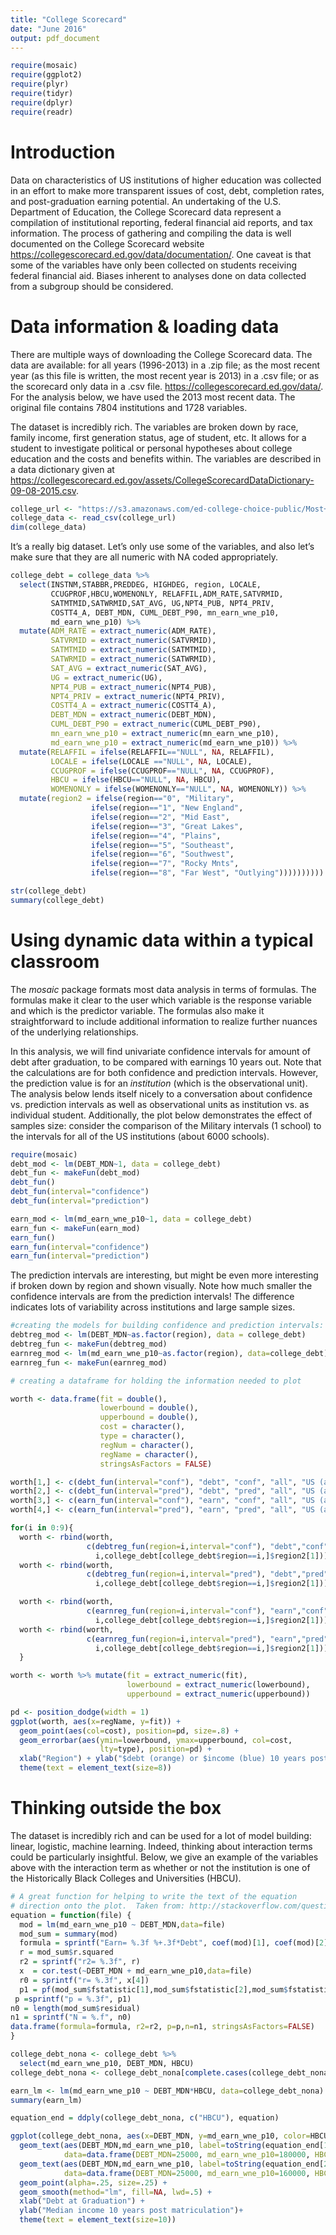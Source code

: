 ```yaml
---
title: "College Scorecard"
date: "June 2016"
output: pdf_document
---
```


```r
require(mosaic)
require(ggplot2)
require(plyr)
require(tidyr)
require(dplyr)
require(readr)
```


# Introduction

Data on characteristics of US institutions of higher education was collected in an effort to make more transparent issues of cost, debt, completion rates, and post-graduation earning potential.  An undertaking of the U.S. Department of Education, the College Scorecard data represent a compilation of institutional reporting, federal financial aid reports, and tax information.  The process of gathering and compiling the data is well documented on the College Scorecard website [https://collegescorecard.ed.gov/data/documentation/](https://collegescorecard.ed.gov/data/documentation/).  One caveat is that some of the variables have only been collected on students receiving federal financial aid.  Biases inherent to analyses done on data collected from a subgroup should be considered.


# Data information & loading data

There are multiple ways of downloading the College Scorecard data. The data are available: for all years (1996-2013) in a .zip file; as the most recent year (as this file is written, the most recent year is 2013) in a .csv file; or as the scorecard only data in a .csv file. [https://collegescorecard.ed.gov/data/](https://collegescorecard.ed.gov/data/).  For the analysis below, we have used the 2013 most recent data.  The original file contains 7804 institutions and 1728 variables.  

The dataset is incredibly rich.  The variables are broken down by race, family income, first generation status, age of student, etc.  It allows for a student to investigate political or personal hypotheses about college education and the costs and benefits within.  The variables are described in a data dictionary given at [https://collegescorecard.ed.gov/assets/CollegeScorecardDataDictionary-09-08-2015.csv](https://collegescorecard.ed.gov/assets/CollegeScorecardDataDictionary-09-08-2015.csv).


```r
college_url <- "https://s3.amazonaws.com/ed-college-choice-public/Most+Recent+Cohorts+(All+Data+Elements).csv"
college_data <- read_csv(college_url)
dim(college_data)
```

It's a really big dataset.  Let's only use some of the variables, and also let's make sure that they are all numeric with NA coded appropriately.

```r
college_debt = college_data %>% 
  select(INSTNM,STABBR,PREDDEG, HIGHDEG, region, LOCALE,
         CCUGPROF,HBCU,WOMENONLY, RELAFFIL,ADM_RATE,SATVRMID,
         SATMTMID,SATWRMID,SAT_AVG, UG,NPT4_PUB, NPT4_PRIV,
         COSTT4_A, DEBT_MDN, CUML_DEBT_P90, mn_earn_wne_p10,
         md_earn_wne_p10) %>%
  mutate(ADM_RATE = extract_numeric(ADM_RATE),
         SATVRMID = extract_numeric(SATVRMID),
         SATMTMID = extract_numeric(SATMTMID),
         SATWRMID = extract_numeric(SATWRMID),
         SAT_AVG = extract_numeric(SAT_AVG),
         UG = extract_numeric(UG),
         NPT4_PUB = extract_numeric(NPT4_PUB),
         NPT4_PRIV = extract_numeric(NPT4_PRIV),
         COSTT4_A = extract_numeric(COSTT4_A),
         DEBT_MDN = extract_numeric(DEBT_MDN),
         CUML_DEBT_P90 = extract_numeric(CUML_DEBT_P90),
         mn_earn_wne_p10 = extract_numeric(mn_earn_wne_p10),
         md_earn_wne_p10 = extract_numeric(md_earn_wne_p10)) %>%
  mutate(RELAFFIL = ifelse(RELAFFIL=="NULL", NA, RELAFFIL),
         LOCALE = ifelse(LOCALE =="NULL", NA, LOCALE),
         CCUGPROF = ifelse(CCUGPROF=="NULL", NA, CCUGPROF),
         HBCU = ifelse(HBCU=="NULL", NA, HBCU),
         WOMENONLY = ifelse(WOMENONLY=="NULL", NA, WOMENONLY)) %>%
  mutate(region2 = ifelse(region=="0", "Military", 
                  ifelse(region=="1", "New England",
                  ifelse(region=="2", "Mid East", 
                  ifelse(region=="3", "Great Lakes",
                  ifelse(region=="4", "Plains", 
                  ifelse(region=="5", "Southeast",
                  ifelse(region=="6", "Southwest", 
                  ifelse(region=="7", "Rocky Mnts",
                  ifelse(region=="8", "Far West", "Outlying"))))))))))

str(college_debt)
summary(college_debt)
```


# Using dynamic data within a typical classroom

The *mosaic* package formats most data analysis in terms of formulas.  The formulas make it clear to the user which variable is the response variable and which is the predictor variable.  The formulas also make it straightforward to include additional information to realize further nuances of the underlying relationships.

In this analysis, we will find univariate confidence intervals for amount of debt after graduation, to be compared with earnings 10 years out.  Note that the calculations are for both confidence and prediction intervals.  However, the prediction value is for an *institution*  (which is the observational unit).  The analysis below lends itself nicely to a conversation about confidence vs. prediction intervals as well as observational units as institution vs. as individual student.  Additionally, the plot below demonstrates the effect of samples size:  consider the comparison of the Military intervals (1 school) to the intervals for all of the US institutions (about 6000 schools).

```r
require(mosaic)
debt_mod <- lm(DEBT_MDN~1, data = college_debt)
debt_fun <- makeFun(debt_mod)
debt_fun()
debt_fun(interval="confidence")
debt_fun(interval="prediction")

earn_mod <- lm(md_earn_wne_p10~1, data = college_debt)
earn_fun <- makeFun(earn_mod)
earn_fun()
earn_fun(interval="confidence")
earn_fun(interval="prediction")
```

The prediction intervals are interesting, but might be even more interesting if broken down by region and shown visually.  Note how much smaller the confidence intervals are from the prediction intervals!  The difference indicates lots of variability across institutions and large sample sizes.

```r
#creating the models for building confidence and prediction intervals:
debtreg_mod <- lm(DEBT_MDN~as.factor(region), data = college_debt)
debtreg_fun <- makeFun(debtreg_mod)
earnreg_mod <- lm(md_earn_wne_p10~as.factor(region), data=college_debt)
earnreg_fun <- makeFun(earnreg_mod)

# creating a dataframe for holding the information needed to plot

worth <- data.frame(fit = double(),
                    lowerbound = double(),
                    upperbound = double(),
                    cost = character(),
                    type = character(),
                    regNum = character(),
                    regName = character(),
                    stringsAsFactors = FALSE)

worth[1,] <- c(debt_fun(interval="conf"), "debt", "conf", "all", "US (all)")
worth[2,] <- c(debt_fun(interval="pred"), "debt", "pred", "all", "US (all)")
worth[3,] <- c(earn_fun(interval="conf"), "earn", "conf", "all", "US (all)")
worth[4,] <- c(earn_fun(interval="pred"), "earn", "pred", "all", "US (all)")

for(i in 0:9){
  worth <- rbind(worth, 
                 c(debtreg_fun(region=i,interval="conf"), "debt","conf",
                   i,college_debt[college_debt$region==i,]$region2[1]))
  worth <- rbind(worth, 
                 c(debtreg_fun(region=i,interval="pred"), "debt","pred",
                   i,college_debt[college_debt$region==i,]$region2[1]))

  worth <- rbind(worth, 
                 c(earnreg_fun(region=i,interval="conf"), "earn","conf",
                   i,college_debt[college_debt$region==i,]$region2[1]))
  worth <- rbind(worth, 
                 c(earnreg_fun(region=i,interval="pred"), "earn","pred",
                   i,college_debt[college_debt$region==i,]$region2[1]))
  }

worth <- worth %>% mutate(fit = extract_numeric(fit),
                          lowerbound = extract_numeric(lowerbound),
                          upperbound = extract_numeric(upperbound))

pd <- position_dodge(width = 1)
ggplot(worth, aes(x=regName, y=fit)) + 
  geom_point(aes(col=cost), position=pd, size=.8) +
  geom_errorbar(aes(ymin=lowerbound, ymax=upperbound, col=cost,
                    lty=type), position=pd) + 
  xlab("Region") + ylab("$debt (orange) or $income (blue) 10 years post matriculation") +
  theme(text = element_text(size=8))
```

# Thinking outside the box

The dataset is incredibly rich and can be used for a lot of model building: linear, logistic, machine learning.  Indeed, thinking about interaction terms could be particularly insightful.  Below, we give an example of the variables above with the interaction term as whether or not the institution is one of the Historically Black Colleges and Universities (HBCU).

```r
# A great function for helping to write the text of the equation 
# direction onto the plot.  Taken from: http://stackoverflow.com/questions/31014700/plot-two-regression-equations-or-more-on-the-same-graph-ggplot
equation = function(file) {
  mod = lm(md_earn_wne_p10 ~ DEBT_MDN,data=file)
  mod_sum = summary(mod)
  formula = sprintf("Earn= %.3f %+.3f*Debt", coef(mod)[1], coef(mod)[2])
  r = mod_sum$r.squared
  r2 = sprintf("r2= %.3f", r)
  x  = cor.test(~DEBT_MDN + md_earn_wne_p10,data=file)
  r0 = sprintf("r= %.3f", x[4])
  p1 = pf(mod_sum$fstatistic[1],mod_sum$fstatistic[2],mod_sum$fstatistic[3],lower.tail=F)
 p =sprintf("p = %.3f", p1)
n0 = length(mod_sum$residual)
n1 = sprintf("N = %.f", n0)
data.frame(formula=formula, r2=r2, p=p,n=n1, stringsAsFactors=FALSE)
}
```

```r
college_debt_nona <- college_debt %>% 
  select(md_earn_wne_p10, DEBT_MDN, HBCU) 
college_debt_nona <- college_debt_nona[complete.cases(college_debt_nona),]

earn_lm <- lm(md_earn_wne_p10 ~ DEBT_MDN*HBCU, data=college_debt_nona)
summary(earn_lm)
```

```r
equation_end = ddply(college_debt_nona, c("HBCU"), equation) 
```

```r
ggplot(college_debt_nona, aes(x=DEBT_MDN, y=md_earn_wne_p10, color=HBCU)) +
  geom_text(aes(DEBT_MDN,md_earn_wne_p10, label=toString(equation_end[1,-1])),
            data=data.frame(DEBT_MDN=25000, md_earn_wne_p10=180000, HBCU="0"))+
  geom_text(aes(DEBT_MDN,md_earn_wne_p10, label=toString(equation_end[2,-1])),
            data=data.frame(DEBT_MDN=25000, md_earn_wne_p10=160000, HBCU="1"))+
  geom_point(alpha=.25, size=.25) + 
  geom_smooth(method="lm", fill=NA, lwd=.5) +
  xlab("Debt at Graduation") + 
  ylab("Median income 10 years post matriculation")+
  theme(text = element_text(size=10))
```